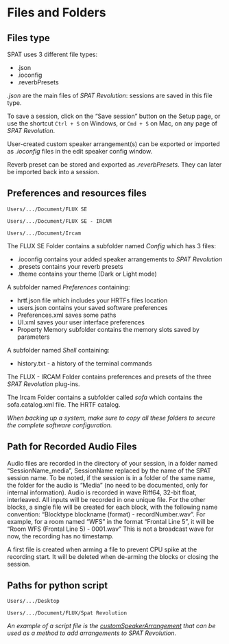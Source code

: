# Files and Folders

## Files type

SPAT uses 3 different file types:

* .json
* .ioconfig
* .reverbPresets

*.json* are the main files of  _SPAT Revolution_: sessions are saved in this file type.

To save a session, click on the "Save session" button on the Setup page, or use the shortcut ```Ctrl + S``` on Windows, or ```Cmd + S``` on Mac, on any page of  _SPAT Revolution_.

User-created custom speaker arrangement(s) can be exported or imported as *.ioconfig* files in the edit speaker config window.

Reverb preset can be stored and exported as *.reverbPresets.* They can later be imported back into a session.

## Preferences and resources files

```Users/.../Document/FLUX SE```

```Users/.../Document/FLUX SE - IRCAM```

```Users/.../Document/Ircam```

The FLUX SE Folder contains a subfolder named *Config*  which has 3 files:

* .ioconfig contains your added speaker arrangements to  _SPAT Revolution_
* .presets contains your reverb presets
* .theme contains your theme (Dark or Light mode)

A subfolder named *Preferences* containing:

*  hrtf.json file which includes your HRTFs files location
*  users.json contains your saved software preferences
*  Preferences.xml saves some paths
*  UI.xml saves your user interface preferences
*  Property Memory subfolder contains the memory slots saved by parameters

A subfolder named *Shell* containing:

*  history.txt - a history of the terminal commands

The FLUX - IRCAM Folder contains preferences and presets of the three _SPAT Revolution_ plug-ins.

The Ircam Folder contains a subfolder called *sofa* which contains the sofa.catalog.xml file. The HRTF catalog.

:::{.callout-note}
*When backing up a system, make sure to copy all these folders to secure the complete software configuration.*
:::

## Path for Recorded Audio Files

Audio files are recorded in the directory of your session, in a folder named "SessionName_media", SessionName replaced by the name of the SPAT session name.
To be noted, if the session is in a folder of the same name, the folder for the audio is "Media" (no need to be documented, only for internal information).
Audio is recorded in wave Riff64, 32-bit float, interleaved. All inputs will be recorded in one unique file. For the other blocks, a single file will be created for each block, with the following name convention: "Blocktype blockname (format) - recordNumber.wav". For example, for a room named "WFS" in the format "Frontal Line 5", it will be "Room WFS (Frontal Line 5) - 0001.wav"
This is not a broadcast wave for now, the recording has no timestamp.

:::{.callout-note}
A first file is created when arming a file to prevent CPU spike at the recording start. It will be deleted when de-arming the blocks or closing the session.
:::

## Paths for python script

```Users/.../Desktop```

```Users/.../Document/FLUX/Spat Revolution```

:::{.callout-note}
*An example of a script file is the [customSpeakerArrangement](https://public.3.basecamp.com/p/rQStK3igPkaXisYS4Gs5sJ2g/upload/download/customSpeakerArrangement.py?disposition=attachment) that can be used as a method to add arrangements to  _SPAT Revolution_.*
:::
